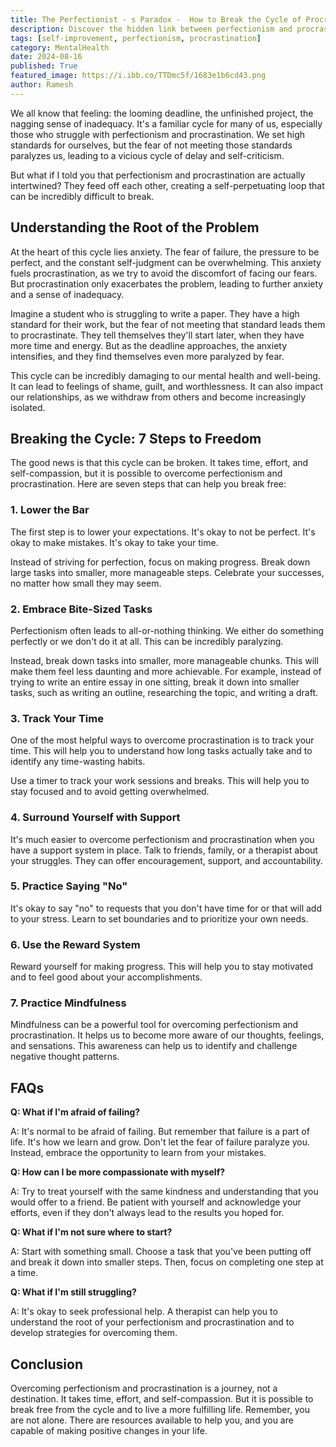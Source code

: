 ```yaml
---
title: The Perfectionist - s Paradox -  How to Break the Cycle of Procrastination and Perfectionism
description: Discover the hidden link between perfectionism and procrastination and learn how to break the cycle of anxiety, fear, and self-criticism that holds you back. This blog post provides practical steps and strategies to overcome these common challenges and achieve a more fulfilling life.
tags: [self-improvement, perfectionism, procrastination]
category: MentalHealth
date: 2024-08-16
published: True
featured_image: https://i.ibb.co/TTDmc5f/1683e1b6cd43.png
author: Ramesh
---
```



We all know that feeling: the looming deadline, the unfinished project, the nagging sense of inadequacy. It's a familiar cycle for many of us, especially those who struggle with perfectionism and procrastination. We set high standards for ourselves, but the fear of not meeting those standards paralyzes us, leading to a vicious cycle of delay and self-criticism. 

But what if I told you that perfectionism and procrastination are actually intertwined? They feed off each other, creating a self-perpetuating loop that can be incredibly difficult to break. 

## Understanding the Root of the Problem

At the heart of this cycle lies anxiety. The fear of failure, the pressure to be perfect, and the constant self-judgment can be overwhelming. This anxiety fuels procrastination, as we try to avoid the discomfort of facing our fears. But procrastination only exacerbates the problem, leading to further anxiety and a sense of inadequacy.

Imagine a student who is struggling to write a paper. They have a high standard for their work, but the fear of not meeting that standard leads them to procrastinate. They tell themselves they'll start later, when they have more time and energy. But as the deadline approaches, the anxiety intensifies, and they find themselves even more paralyzed by fear.

This cycle can be incredibly damaging to our mental health and well-being. It can lead to feelings of shame, guilt, and worthlessness. It can also impact our relationships, as we withdraw from others and become increasingly isolated.

## Breaking the Cycle: 7 Steps to Freedom

The good news is that this cycle can be broken. It takes time, effort, and self-compassion, but it is possible to overcome perfectionism and procrastination. Here are seven steps that can help you break free:

### 1. Lower the Bar

The first step is to lower your expectations. It's okay to not be perfect. It's okay to make mistakes. It's okay to take your time. 

Instead of striving for perfection, focus on making progress. Break down large tasks into smaller, more manageable steps. Celebrate your successes, no matter how small they may seem.

### 2.  Embrace Bite-Sized Tasks

Perfectionism often leads to all-or-nothing thinking. We either do something perfectly or we don't do it at all. This can be incredibly paralyzing.

Instead, break down tasks into smaller, more manageable chunks. This will make them feel less daunting and more achievable. For example, instead of trying to write an entire essay in one sitting, break it down into smaller tasks, such as writing an outline, researching the topic, and writing a draft.

### 3. Track Your Time

One of the most helpful ways to overcome procrastination is to track your time. This will help you to understand how long tasks actually take and to identify any time-wasting habits.

Use a timer to track your work sessions and breaks. This will help you to stay focused and to avoid getting overwhelmed.

### 4. Surround Yourself with Support

It's much easier to overcome perfectionism and procrastination when you have a support system in place. Talk to friends, family, or a therapist about your struggles. They can offer encouragement, support, and accountability.

### 5. Practice Saying "No"

It's okay to say "no" to requests that you don't have time for or that will add to your stress. Learn to set boundaries and to prioritize your own needs.

### 6. Use the Reward System

Reward yourself for making progress. This will help you to stay motivated and to feel good about your accomplishments.

### 7. Practice Mindfulness

Mindfulness can be a powerful tool for overcoming perfectionism and procrastination. It helps us to become more aware of our thoughts, feelings, and sensations. This awareness can help us to identify and challenge negative thought patterns.

## FAQs

**Q: What if I'm afraid of failing?**

A: It's normal to be afraid of failing. But remember that failure is a part of life. It's how we learn and grow. Don't let the fear of failure paralyze you. Instead, embrace the opportunity to learn from your mistakes.

**Q: How can I be more compassionate with myself?**

A: Try to treat yourself with the same kindness and understanding that you would offer to a friend. Be patient with yourself and acknowledge your efforts, even if they don't always lead to the results you hoped for.

**Q: What if I'm not sure where to start?**

A: Start with something small. Choose a task that you've been putting off and break it down into smaller steps. Then, focus on completing one step at a time.

**Q: What if I'm still struggling?**

A: It's okay to seek professional help. A therapist can help you to understand the root of your perfectionism and procrastination and to develop strategies for overcoming them.

## Conclusion

Overcoming perfectionism and procrastination is a journey, not a destination. It takes time, effort, and self-compassion. But it is possible to break free from the cycle and to live a more fulfilling life. Remember, you are not alone. There are resources available to help you, and you are capable of making positive changes in your life.
